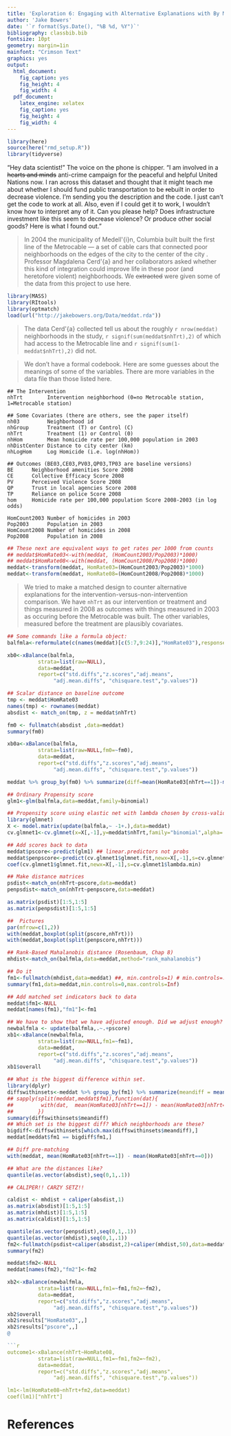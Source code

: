 ```yaml
---
title: 'Exploration 6: Engaging with Alternative Explanations with By Matched Stratification'
author: 'Jake Bowers'
date: '`r format(Sys.Date(), "%B %d, %Y")`'
bibliography: classbib.bib
fontsize: 10pt
geometry: margin=1in
mainfont: "Crimson Text"
graphics: yes
output:
  html_document:
    fig_caption: yes
    fig_height: 4
    fig_width: 4
  pdf_document:
    latex_engine: xelatex
    fig_caption: yes
    fig_height: 4
    fig_width: 4
---
```


<!-- Make this document using library(rmarkdown); render("exploration1.Rmd") -->
\input{mytexsymbols}

```r
library(here)
source(here("rmd_setup.R"))
library(tidyverse)
```

"Hey data scientist!" The voice on the phone is chipper. "I am involved in a
~~hearts and minds~~ anti-crime campaign for the peaceful and helpful United
Nations now. I ran across this dataset and thought that it might teach me
about whether I should fund public transportation to be ~~re~~built in order
to decrease violence. I'm sending you the description and the code. I just
can't get the code to work at all. Also, even if I could get it to work, I
wouldn't know how to interpret any of it. Can you please help? Does
infrastructure investment like this seem to decrease violence? Or produce
other social goods? Here is what I found out."

> In 2004 the municipality of Medell\'{i}n, Columbia built built the first line
 of the Metrocable --- a set of cable cars that connected poor neighborhoods
 on the edges of the city to the center of the city \citep{cerda2012reducing}.
 Professor Magdalena Cerd\'{a} and her collaborators asked whether this kind
 of integration could improve life in these poor (and heretofore violent)
 neighborhoods. We ~~extracted~~ were given some of the data from this project to use
 here.\footnote{The articles can be both found in this web directory
 \url{http://jakebowers.org/Matching/}.}

```r
library(MASS)
library(RItools)
library(optmatch)
load(url("http://jakebowers.org/Data/meddat.rda"))
```


> The data Cerd\'{a} collected tell us about the roughly `r nrow(meddat)`
neighborhoods in the study, `r signif(sum(meddat$nhTrt),2)` of which had
access to the Metrocable line and `r signif(sum(1-meddat$nhTrt),2)` did not.

> We don't have a formal codebook. Here are some guesses about the meanings of
some of the variables. There are more variables in the data file than those
listed here.

```
## The Intervention
nhTrt        Intervention neighborhood (0=no Metrocable station, 1=Metrocable station)

## Some Covariates (there are others, see the paper itself)
nh03         Neighborhood id
nhGroup      Treatment (T) or Control (C)
nhTrt        Treatment (1) or Control (0)
nhHom        Mean homicide rate per 100,000 population in 2003
nhDistCenter Distance to city center (km)
nhLogHom     Log Homicide (i.e. log(nhHom))

## Outcomes (BE03,CE03,PV03,QP03,TP03 are baseline versions)
BE      Neighborhood amenities Score 2008
CE      Collective Efficacy Score 2008
PV      Perceived Violence Score 2008
QP      Trust in local agencies Score 2008
TP      Reliance on police Score 2008
hom     Homicide rate per 100,000 population Score 2008-2003 (in log odds)

HomCount2003 Number of homicides in 2003
Pop2003      Population in 2003
HomCount2008 Number of homicides in 2008
Pop2008      Population in 2008
```


```r
## These next are equivalent ways to get rates per 1000 from counts
## meddat$HomRate03<-with(meddat, (HomCount2003/Pop2003)*1000)
## meddat$HomRate08<-with(meddat, (HomCount2008/Pop2008)*1000)
meddat<-transform(meddat, HomRate03=(HomCount2003/Pop2003)*1000)
meddat<-transform(meddat, HomRate08=(HomCount2008/Pop2008)*1000)
```

> We tried to make a matched design to counter alternative explanations for
the intervention-versus-non-intervention comparison. We have `nhTrt` as our
intervention or treatment and things measured in 2008 as outcomes with things
measured in 2003 as occuring before the Metrocable was built. The other
variables, measured before the treatment are plausibly covariates.


```r
## Some commands like a formula object:
balfmla<-reformulate(c(names(meddat)[c(5:7,9:24)],"HomRate03"),response="nhTrt")

xb0<-xBalance(balfmla,
	      strata=list(raw=NULL),
	      data=meddat,
	      report=c("std.diffs","z.scores","adj.means",
		       "adj.mean.diffs", "chisquare.test","p.values"))

## Scalar distance on baseline outcome
tmp <- meddat$HomRate03
names(tmp) <- rownames(meddat)
absdist <- match_on(tmp, z = meddat$nhTrt)

fm0 <- fullmatch(absdist ,data=meddat)
summary(fm0)

xb0a<-xBalance(balfmla,
	      strata=list(raw=NULL,fm0=~fm0),
	      data=meddat,
	      report=c("std.diffs","z.scores","adj.means",
		       "adj.mean.diffs", "chisquare.test","p.values"))

meddat %>% group_by(fm0) %>% summarize(diff=mean(HomRate03[nhTrt==1])-mean(HomRate03[nhTrt==0]),n=n())

## Ordinary Propensity score
glm1<-glm(balfmla,data=meddat,family=binomial)

## Propensity score using elastic net with lambda chosen by cross-validation
library(glmnet)
X <- model.matrix(update(balfmla,~ -1+.),data=meddat)
cv.glmnet1<-cv.glmnet(x=X[,-1],y=meddat$nhTrt,family="binomial",alpha=.5)

## Add scores back to data
meddat$pscore<-predict(glm1) ## linear.predictors not probs
meddat$penpscore<-predict(cv.glmnet1$glmnet.fit,newx=X[,-1],s=cv.glmnet1$lambda.min)
coef(cv.glmnet1$glmnet.fit,newx=X[,-1],s=cv.glmnet1$lambda.min)

## Make distance matrices
psdist<-match_on(nhTrt~pscore,data=meddat)
penpsdist<-match_on(nhTrt~penpscore,data=meddat)

as.matrix(psdist)[1:5,1:5]
as.matrix(penpsdist)[1:5,1:5]

##  Pictures
par(mfrow=c(1,2))
with(meddat,boxplot(split(pscore,nhTrt)))
with(meddat,boxplot(split(penpscore,nhTrt)))

## Rank-Based Mahalanobis distance (Rosenbaum, Chap 8)
mhdist<-match_on(balfmla,data=meddat,method="rank_mahalanobis")

## Do it
fm1<-fullmatch(mhdist,data=meddat) ##, min.controls=1) # min.controls=.5
summary(fm1,data=meddat,min.controls=0,max.controls=Inf)

## Add matched set indicators back to data
meddat$fm1<-NULL
meddat[names(fm1),"fm1"]<-fm1

## We have to show that we have adjusted enough. Did we adjust enough?
newbalfmla <- update(balfmla,.~.+pscore)
xb1<-xBalance(newbalfmla,
	      strata=list(raw=NULL,fm1=~fm1),
	      data=meddat,
	      report=c("std.diffs","z.scores","adj.means",
		       "adj.mean.diffs", "chisquare.test","p.values"))
xb1$overall

## What is the biggest difference within set.
library(dplyr)
diffswithinsets<-meddat %>% group_by(fm1) %>% summarize(meandiff = mean(HomRate03[nhTrt==1]) - mean(HomRate03[nhTrt==0]))
## sapply(split(meddat,meddat$fm1),function(dat){
##	       with(dat,  mean(HomRate03[nhTrt==1]) - mean(HomRate03[nhTrt==0]))
##	      })
summary(diffswithinsets$meandiff)
## Which set is the biggest diff? Which neighborhoods are these?
bigdiff<-diffswithinsets[which.max(diffswithinsets$meandiff),]
meddat[meddat$fm1 == bigdiff$fm1,]

## Diff pre-matching
with(meddat, mean(HomRate03[nhTrt==1]) - mean(HomRate03[nhTrt==0]))

## What are the distances like? 
quantile(as.vector(absdist),seq(0,1,.1))

## CALIPER!! CARZY SETZ!!

caldist <- mhdist + caliper(absdist,1)
as.matrix(absdist)[1:5,1:5]
as.matrix(mhdist)[1:5,1:5]
as.matrix(caldist)[1:5,1:5]

quantile(as.vector(penpsdist),seq(0,1,.1))
quantile(as.vector(mhdist),seq(0,1,.1))
fm2<-fullmatch(psdist+caliper(absdist,2)+caliper(mhdist,50),data=meddat,tol=.00001,min.controls=1)
summary(fm2)

meddat$fm2<-NULL
meddat[names(fm2),"fm2"]<-fm2

xb2<-xBalance(newbalfmla,
	      strata=list(raw=NULL,fm1=~fm1,fm2=~fm2),
	      data=meddat,
	      report=c("std.diffs","z.scores","adj.means",
		       "adj.mean.diffs", "chisquare.test","p.values"))
xb2$overall
xb2$results["HomRate03",,]
xb2$results["pscore",,]
@

```r

outcome1<-xBalance(nhTrt~HomRate08,
	      strata=list(raw=NULL,fm1=~fm1,fm2=~fm2),
	      data=meddat,
	      report=c("std.diffs","z.scores","adj.means",
		       "adj.mean.diffs", "chisquare.test","p.values"))

lm1<-lm(HomRate08~nhTrt+fm2,data=meddat)
coef(lm1)["nhTrt"]
```


# References

